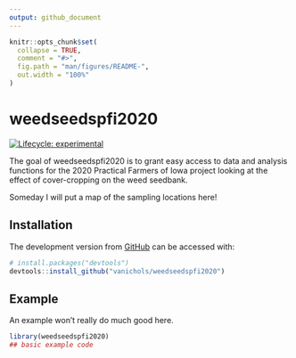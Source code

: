 ```yaml
---
output: github_document
---
```


<!-- README.md is generated from README.Rmd. Please edit that file -->

```r
knitr::opts_chunk$set(
  collapse = TRUE,
  comment = "#>",
  fig.path = "man/figures/README-",
  out.width = "100%"
)
```

# weedseedspfi2020

<!-- badges: start -->
[![Lifecycle: experimental](https://img.shields.io/badge/lifecycle-experimental-orange.svg)](https://www.tidyverse.org/lifecycle/#experimental)
<!-- badges: end -->

The goal of weedseedspfi2020 is to grant easy access to data and analysis functions for the 2020 Practical Farmers of Iowa project looking at the effect of cover-cropping on the weed seedbank.

Someday I will put a map of the sampling locations here!

## Installation

The development version from [GitHub](https://github.com/) can be accessed with:

``` r
# install.packages("devtools")
devtools::install_github("vanichols/weedseedspfi2020")
```

## Example

An example won't really do much good here. 

```r
library(weedseedspfi2020)
## basic example code
```

